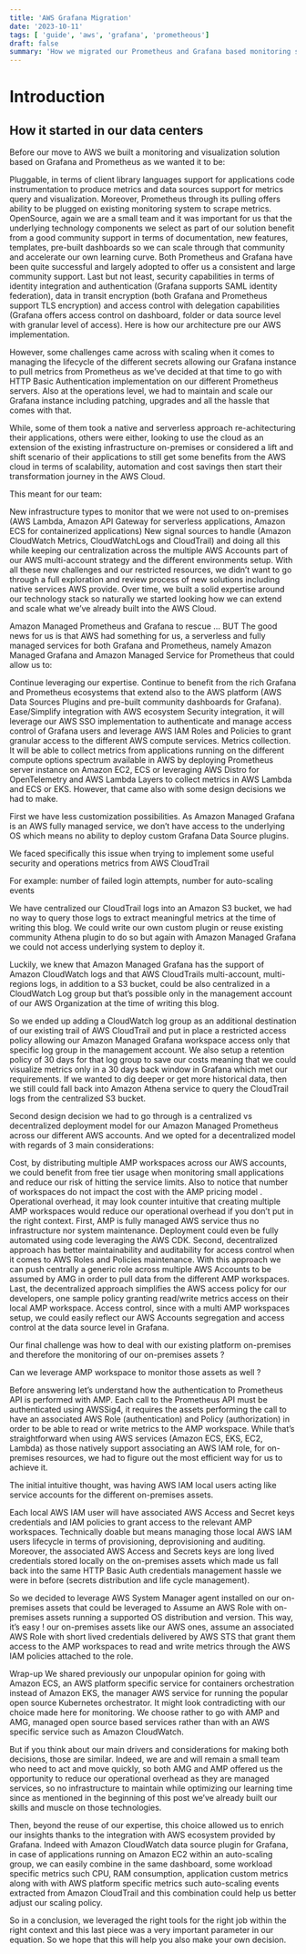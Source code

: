 ```yaml
---
title: 'AWS Grafana Migration'
date: '2023-10-11'
tags: [ 'guide', 'aws', 'grafana', 'prometheous']
draft: false
summary: 'How we migrated our Prometheus and Grafana based monitoring solution to AWS'
---
```



# Introduction

## How it started in our data centers
Before our move to AWS we built a monitoring and visualization solution based on Grafana and Prometheus as we wanted it to be:

Pluggable, in terms of client library languages support for applications code instrumentation to produce metrics and data sources support for metrics query and visualization. Moreover, Prometheus through its pulling offers ability to be plugged on existing monitoring system to scrape metrics.
OpenSource, again we are a small team and it was important for us that the underlying technology components we select as part of our solution benefit from a good community support in terms of documentation, new features, templates, pre-built dashboards so we can scale through that community and accelerate our own learning curve. Both Prometheus and Grafana have been quite successful and largely adopted to offer us a consistent and large community support.
Last but not least, security capabilities in terms of identity integration and authentication (Grafana supports SAML identity federation), data in transit encryption (both Grafana and Prometheus support TLS encryption) and access control with delegation capabilities (Grafana offers access control on dashboard, folder or data source level with granular level of access).
Here is how our architecture pre our AWS implementation.

However, some challenges came across with scaling when it comes to managing the lifecycle of the different secrets allowing our Grafana instance to pull metrics from Prometheus as we’ve decided at that time to go with HTTP Basic Authentication implementation on our different Prometheus servers. Also at the operations level, we had to maintain and scale our Grafana instance including patching, upgrades and all the hassle that comes with that.

While, some of them took a native and serverless approach re-achitecturing their applications, others were either, looking to use the cloud as an extension of the existing infrastructure on-premises or considered a lift and shift scenario of their applications to still get some benefits from the AWS cloud in terms of scalability, automation and cost savings then start their transformation journey in the AWS Cloud.

This meant for our team:

New infrastructure types to monitor that we were not used to on-premises (AWS Lambda, Amazon API Gateway for serverless applications, Amazon ECS for containerized applications)
New signal sources to handle (Amazon CloudWatch Metrics, CloudWatchLogs and CloudTrail) and doing all this while keeping our centralization across the multiple AWS Accounts part of our AWS multi-account strategy and the different environments setup.
With all these new challenges and our restricted resources, we didn’t want to go through a full exploration and review process of new solutions including native services AWS provide. Over time, we built a solid expertise around our technology stack so naturally we started looking how we can extend and scale what we’ve already built into the AWS Cloud.


Amazon Managed Prometheus and Grafana to rescue … BUT
The good news for us is that AWS had something for us, a serverless and fully managed services for both Grafana and Prometheus, namely Amazon Managed Grafana and Amazon Managed Service for Prometheus that could allow us to:

Continue leveraging our expertise.
Continue to benefit from the rich Grafana and Prometheus ecosystems that extend also to the AWS platform (AWS Data Sources Plugins and pre-built community dashboards for Grafana).
Ease/Simplify integration with AWS ecosystem
Security integration, it will leverage our AWS SSO implementation to authenticate and manage access control of Grafana users and leverage AWS IAM Roles and Policies to grant granular access to the different AWS compute services.
Metrics collection. It will be able to collect metrics from applications running on the different compute options spectrum available in AWS by deploying Prometheus server instance on Amazon EC2, ECS or leveraging AWS Distro for OpenTelemetry and AWS Lambda Layers to collect metrics in AWS Lambda and ECS or EKS.
However, that came also with some design decisions we had to make.

First we have less customization possibilities. As Amazon Managed Grafana is an AWS fully managed service, we don’t have access to the underlying OS which means no ability to deploy custom Grafana Data Source plugins.

We faced specifically this issue when trying to implement some useful security and operations metrics from AWS CloudTrail

For example: number of failed login attempts, number for auto-scaling events

We have centralized our CloudTrail logs into an Amazon S3 bucket, we had no way to query those logs to extract meaningful metrics at the time of writing this blog. We could write our own custom plugin or reuse existing community Athena plugin to do so but again with Amazon Managed Grafana we could not access underlying system to deploy it.

Luckily, we knew that Amazon Managed Grafana has the support of Amazon CloudWatch logs and that AWS CloudTrails multi-account, multi-regions logs, in addition to a S3 bucket, could be also centralized in a CloudWatch Log group but that’s possible only in the management account of our AWS Organization at the time of writing this blog.

So we ended up adding a CloudWatch log group as an additional destination of our existing trail of AWS CloudTrail and put in place a restricted access policy allowing our Amazon Managed Grafana workspace access only that specific log group in the management account. We also setup a retention policy of 30 days for that log group to save our costs meaning that we could visualize metrics only in a 30 days back window in Grafana which met our requirements. If we wanted to dig deeper or get more historical data, then we still could fall back into Amazon Athena service to query the CloudTrail logs from the centralized S3 bucket.

Second design decision we had to go through is a centralized vs decentralized deployment model for our Amazon Managed Prometheus across our different AWS accounts. And we opted for a decentralized model with regards of 3 main considerations:

Cost, by distributing multiple AMP workspaces across our AWS accounts, we could benefit from free tier usage when monitoring small applications and reduce our risk of hitting the service limits. Also to notice that number of workspaces do not impact the cost with the AMP pricing model .
Operational overhead, it may look counter intuitive that creating multiple AMP workspaces would reduce our operational overhead if you don’t put in the right context. First, AMP is fully managed AWS service thus no infrastructure nor system maintenance. Deployment could even be fully automated using code leveraging the AWS CDK. Second, decentralized approach has better maintainability and auditability for access control when it comes to AWS Roles and Policies maintenance. With this approach we can push centrally a generic role across multiple AWS Accounts to be assumed by AMG in order to pull data from the different AMP workspaces. Last, the decentralized approach simplifies the AWS access policy for our developers, one sample policy granting read/write metrics access on their local AMP workspace.
Access control, since with a multi AMP workspaces setup, we could easily reflect our AWS Accounts segregation and access control at the data source level in Grafana.

Our final challenge was how to deal with our existing platform on-premises and therefore the monitoring of our on-premises assets ?

Can we leverage AMP workspace to monitor those assets as well ?

Before answering let’s understand how the authentication to Prometheus API is performed with AMP. Each call to the Prometheus API must be authenticated using AWSSig4, it requires the assets performing the call to have an associated AWS Role (authentication) and Policy (authorization) in order to be able to read or write metrics to the AMP workspace. While that’s straightforward when using AWS services (Amazon ECS, EKS, EC2, Lambda) as those natively support associating an AWS IAM role, for on-premises resources, we had to figure out the most efficient way for us to achieve it.

The initial intuitive thought, was having AWS IAM local users acting like service accounts for the different on-premises assets.

Each local AWS IAM user will have associated AWS Access and Secret keys credentials and IAM policies to grant access to the relevant AMP workspaces. Technically doable but means managing those local AWS IAM users lifecycle in terms of provisioning, deprovisioning and auditing. Moreover, the associated AWS Access and Secrets keys are long lived credentials stored locally on the on-premises assets which made us fall back into the same HTTP Basic Auth credentials management hassle we were in before (secrets distribution and life cycle management).

So we decided to leverage AWS System Manager agent installed on our on-premises assets that could be leveraged to Assume an AWS Role with on-premises assets running a supported OS distribution and version. This way, it’s easy ! our on-premises assets like our AWS ones, assume an associated AWS Role with short lived credentials delivered by AWS STS that grant them access to the AMP workspaces to read and write metrics through the AWS IAM policies attached to the role.

Wrap-up
We shared previously our unpopular opinion for going with Amazon ECS, an AWS platform specific service for containers orchestration instead of Amazon EKS, the manager AWS service for running the popular open source Kubernetes orchestrator. It might look contradicting with our choice made here for monitoring. We choose rather to go with AMP and AMG, managed open source based services rather than with an AWS specific service such as Amazon CloudWatch.

But if you think about our main drivers and considerations for making both decisions, those are similar. Indeed, we are and will remain a small team who need to act and move quickly, so both AMG and AMP offered us the opportunity to reduce our operational overhead as they are managed services, so no infrastructure to maintain while optimizing our learning time since as mentioned in the beginning of this post we’ve already built our skills and muscle on those technologies.

Then, beyond the reuse of our expertise, this choice allowed us to enrich our insights thanks to the integration with AWS ecosystem provided by Grafana. Indeed with Amazon CloudWatch data source plugin for Grafana, in case of applications running on Amazon EC2 within an auto-scaling group, we can easily combine in the same dashboard, some workload specific metrics such CPU, RAM consumption, application custom metrics along with with AWS platform specific metrics such auto-scaling events extracted from Amazon CloudTrail and this combination could help us better adjust our scaling policy.

So in a conclusion, we leveraged the right tools for the right job within the right context and this last piece was a very important parameter in our equation. So we hope that this will help you also make your own decision.


